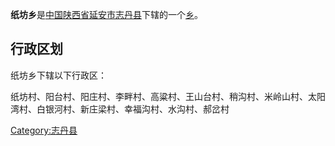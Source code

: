 {{中国乡级行政区
|行政区全称 = 纸坊乡
|景观照片文件名 = 
|景观照片描述 = 
|汉语拼音 =
|其他语言 = 
|其他语言名称 = 
|位置图文件名 = 
|位置图描述 = 
|自定义图片=
|上级行政区 = [[陕西省|陕西省]][[延安市|延安市]][[志丹县|志丹县]]
|行政区类别 = [[乡级行政区|乡]]
|行政区划代码 = 
|行政区划 = 
|村委会 = 
|居委会 = 
|建置时间 = 
|领导职位 = 
|领导名称 = 
|政府驻地 = 
|毗邻 = 
|地理坐标 = 
|总面积 = 
|总人口 = 
|户籍人口 = 
|户籍人口年份 = 
|常住人口 = 
|常住人口年份 = 
|人口密度 = 
|GDP = 
|邮政编码 = 
|电话区号 = 
|官方网站 = 
|网站名称 = 
}}
'''纸坊乡'''是[[中华人民共和国|中国]][[陕西省|陕西省]][[延安市|延安市]][[志丹县|志丹县]]下辖的一个[[乡级行政区|乡]]。

== 行政区划 ==
纸坊乡下辖以下行政区：

纸坊村、阳台村、阳庄村、李畔村、高粱村、王山台村、稍沟村、米岭山村、太阳湾村、白银河村、新庄梁村、幸福沟村、水沟村、郝岔村

{{陕西小作品}}
{{志丹县行政区划}}

[[Category:志丹县|Category:志丹县]]